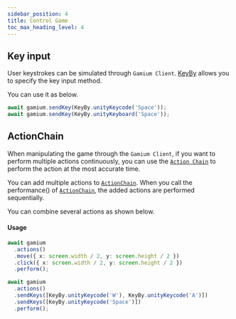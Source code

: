 ```yaml
---
sidebar_position: 4
title: Control Game
toc_max_heading_level: 4
---
```



## Key input

User keystrokes can be simulated through `Gamium Client`.
[KeyBy](../../api/client/typescript/classes/key-by) allows you to specify the key input method.

You can use it as below.

<Tabs groupId="language" defaultValue="ts">
<TabItem value="ts" label="TypeScript" default>

```ts
await gamium.sendKey(KeyBy.unityKeycode('Space'));
await gamium.sendKey(KeyBy.unityKeyboard('Space'));
```

</TabItem>
</Tabs>

## ActionChain

When manipulating the game through the `Gamium Client`, if you want to perform multiple actions continuously, you can use the [`Action Chain`](../../api/client/typescript/classes/action-chain) to perform the action at the most accurate time.

You can add multiple actions to [`ActionChain`](../../api/client/typescript/classes/action-chain). When you call the performance() of [`ActionChain`](../../api/client/typescript/classes/action-chain), the added actions are performed sequentially.

You can combine several actions as shown below.

#### Usage

<Tabs groupId="language" defaultValue="ts">
<TabItem value="ts" label="TypeScript" default>

```ts
await gamium
  .actions()
  .move({ x: screen.width / 2, y: screen.height / 2 })
  .click({ x: screen.width / 2, y: screen.height / 2 })
  .perform();

await gamium
  .actions()
  .sendKeys([KeyBy.unityKeycode('W'), KeyBy.unityKeycode('A')])
  .sendKeys([KeyBy.unityKeycode('Space')])
  .perform();
```

</TabItem>
</Tabs>
